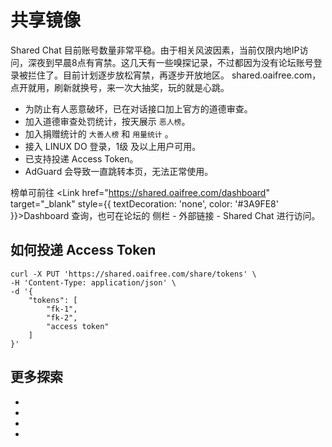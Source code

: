 
共享镜像
===

<Callout type="info">
Shared Chat 目前账号数量非常平稳。由于相关风波因素，当前仅限内地IP访问，深夜到早晨8点有宵禁。这几天有一些嗅探记录，不过都因为没有论坛账号登录被拦住了。目前计划逐步放松宵禁，再逐步开放地区。
</Callout>

<Link href="https://shared.oaifree.com" target="_blank" style={{ textDecoration: 'none', color: '#3A9FE8' }}>shared.oaifree.com</Link>，点开就用，刷新就换号，来一次大抽奖，玩的就是心跳。

- 为防止有人恶意破坏，已在对话接口加上官方的道德审查。
- 加入道德审查处罚统计，按天展示 `恶人榜`。
- 加入捐赠统计的 `大善人榜` 和 `用量统计` 。
- 接入 LINUX DO 登录，1级 及以上用户可用。
- 已支持投递 Access Token。
- AdGuard 会导致一直跳转本页，无法正常使用。

榜单可前往 <Link href="https://shared.oaifree.com/dashboard" target="_blank" style={{ textDecoration: 'none', color: '#3A9FE8' }}>Dashboard</Link> 查询，也可在论坛的 侧栏 - 外部链接 - Shared Chat 进行访问。

## 如何投递 Access Token

```shell copy filename="curl"
curl -X PUT 'https://shared.oaifree.com/share/tokens' \
-H 'Content-Type: application/json' \
-d '{
    "tokens": [
        "fk-1",
        "fk-2",
        "access token"
    ]
}'
```
## 更多探索

- <LinuxdoTopicLink linuxdoTopicId="99924"/>
- <LinuxdoTopicLink linuxdoTopicId="101877"/>
- <LinuxdoTopicLink linuxdoTopicId="101900"/>
- <LinuxdoTopicLink linuxdoTopicId="99289"/>



